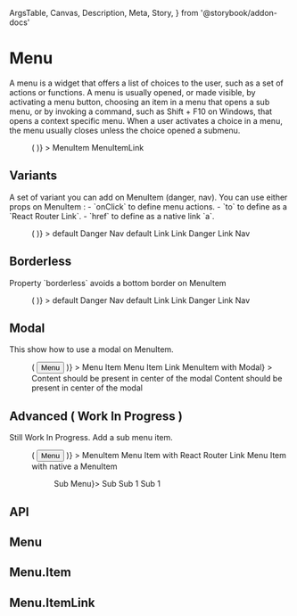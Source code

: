   ArgsTable,
  Canvas,
  Description,
  Meta,
  Story,
} from '@storybook/addon-docs'

<Meta title="Components/Navigation/Menu" component={Menu} />

# Menu

<Description>
  A menu is a widget that offers a list of choices to the user, such as a set of
  actions or functions. A menu is usually opened, or made visible, by activating
  a menu button, choosing an item in a menu that opens a sub menu, or by
  invoking a command, such as Shift + F10 on Windows, that opens a context
  specific menu. When a user activates a choice in a menu, the menu usually
  closes unless the choice opened a submenu.
</Description>

<Canvas>
  <Story name="Basic" height="300px">
    <Menu
      disclosure={() => (
        <Touchable title="menu" name="menu" ml={8}>
          <Icon name="dots-horizontal" color="gray550" size={24} />
        </Touchable>
      )}
    >
      <Menu.Item>MenuItem</Menu.Item>
      <Menu.Item to="/?path=/docs/components-menu--basic">
        MenuItemLink
      </Menu.Item>
    </Menu>
  </Story>
</Canvas>

## Variants

<Description>
  A set of variant you can add on MenuItem (danger, nav). You can use either
  props on MenuItem : - `onClick` to define menu actions. - `to` to define as a
  `React Router Link`. - `href` to define as a native link `a`.
</Description>

<Canvas>
  <Story name="Variant" height="300px">
    <Menu
      disclosure={() => (
        <Touchable title="menu" name="menu" ml={8}>
          <Icon name="dots-horizontal" color="gray550" size={24} />
        </Touchable>
      )}
    >
      <Menu.Item>default</Menu.Item>
      <Menu.Item variant="danger">Danger</Menu.Item>
      <Menu.Item variant="nav">Nav</Menu.Item>
      <Menu.Item>default</Menu.Item>
      <Menu.Item to="/?path=/docs/components-menu--basic">Link</Menu.Item>
      <Menu.Item variant="danger" to="/?path=/docs/components-menu--basic">
        Link Danger
      </Menu.Item>
      <Menu.Item variant="nav" to="/?path=/docs/components-menu--basic">
        Link Nav
      </Menu.Item>
    </Menu>
  </Story>
</Canvas>

## Borderless

<Description>
  Property `borderless` avoids a bottom border on MenuItem
</Description>

<Canvas>
  <Story name="Borderless" height="300px">
    <Menu
      disclosure={() => (
        <Touchable title="menu" name="menu" ml={8}>
          <Icon name="dots-horizontal" color="gray550" size={24} />
        </Touchable>
      )}
    >
      <Menu.Item borderless>default</Menu.Item>
      <Menu.Item variant="danger" borderless>
        Danger
      </Menu.Item>
      <Menu.Item variant="nav" borderless>
        Nav
      </Menu.Item>
      <Menu.Item borderless>default</Menu.Item>
      <Menu.Item to="/?path=/docs/components-menu--basic" borderless>
        Link
      </Menu.Item>
      <Menu.Item
        variant="danger"
        to="/?path=/docs/components-menu--basic"
        borderless
      >
        Link Danger
      </Menu.Item>
      <Menu.Item
        variant="nav"
        to="/?path=/docs/components-menu--basic"
        borderless
      >
        Link Nav
      </Menu.Item>
    </Menu>
  </Story>
</Canvas>

## Modal

<Description>This show how to use a modal on MenuItem.</Description>

<Canvas>
  <Story name="Modal" height="300px">
    <Menu
      disclosure={() => (
        <Button variant="primary" ml={8}>
          Menu
        </Button>
      )}
    >
      <Menu.Item>Menu Item</Menu.Item>
      <Menu.Item to="/?path=/docs/components-menu--disclosure">
        Menu Item Link
      </Menu.Item>
      <Modal
        animated
        animation="scaleUp"
        disclosure={() => <Menu.Item>MenuItem with Modal</Menu.Item>}
      >
        <Box p={4}>Content should be present in center of the modal</Box>
        <Box p={4}>Content should be present in center of the modal</Box>
      </Modal>
    </Menu>
  </Story>
</Canvas>

## Advanced ( Work In Progress )

<Description>Still Work In Progress. Add a sub menu item.</Description>

<Canvas>
  <Story name="Advanced" height="350px">
    <Menu
      disclosure={() => (
        <Button variant="primary" ml={8}>
          Menu
        </Button>
      )}
    >
      <Menu.Item>MenuItem</Menu.Item>
      <Menu.Item to="/?path=/docs/components-menu--basic">
        Menu Item with React Router Link
      </Menu.Item>
      <Menu.Item href="https://react.ui.scaleway.com">
        Menu Item with native a
      </Menu.Item>
      <Menu.Item>MenuItem</Menu.Item>
      <Menu hasArrow={false} disclosure={() => <Menu.Item>Sub Menu</Menu.Item>}>
        <Menu.Item>Sub</Menu.Item>
        <Menu.Item>Sub 1</Menu.Item>
        <Menu.Item>Sub 1</Menu.Item>
      </Menu>
    </Menu>
  </Story>
</Canvas>

## API

## Menu

<ArgsTable of={Menu} />

## Menu.Item

<ArgsTable of={Menu.Item} />

## Menu.ItemLink

<ArgsTable of={Menu.ItemLink} />
